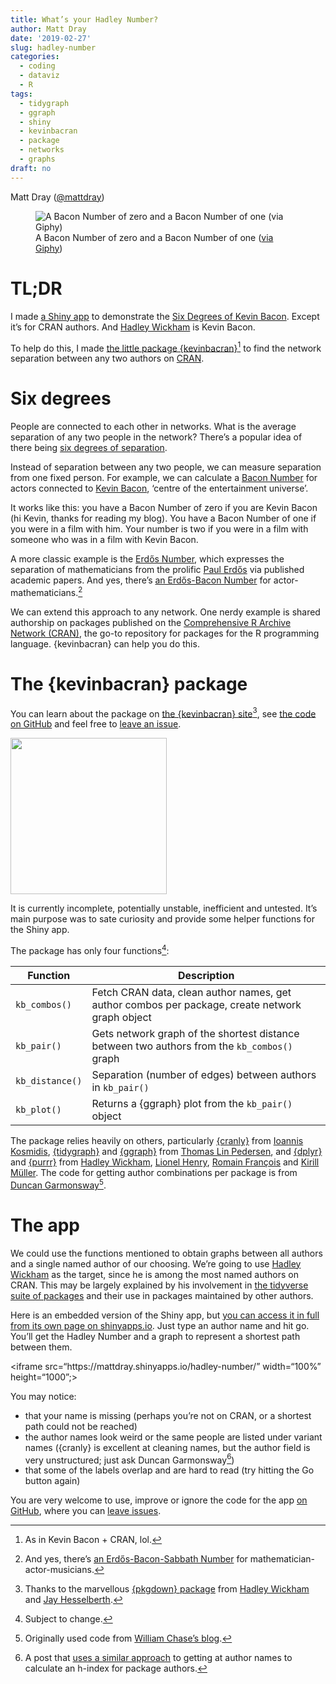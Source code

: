 ```yaml
---
title: What’s your Hadley Number?
author: Matt Dray
date: '2019-02-27'
slug: hadley-number
categories:
  - coding
  - dataviz
  - R
tags:
  - tidygraph
  - ggraph
  - shiny
  - kevinbacran
  - package
  - networks
  - graphs
draft: no
---
```


Matt Dray ([\@mattdray](https://www.twitter.com/mattdray))

![A Bacon Number of zero and a Bacon Number of one ([via Giphy](https://giphy.com/gifs/paramountmovies-dance-footloose-kevin-bacon-9MIzdatdie174XWJvR))](https://media.giphy.com/media/9MIzdatdie174XWJvR/giphy.gif)

# TL;DR

I made [a Shiny app](https://mattdray.shinyapps.io/hadley-number/) to demonstrate the [Six Degrees of Kevin Bacon](https://en.wikipedia.org/wiki/Six_Degrees_of_Kevin_Bacon). Except it's for CRAN authors. And [Hadley Wickham](http://hadley.nz/) is Kevin Bacon.

To help do this, I made [the little package {kevinbacran}](https://matt-dray.github.io/kevinbacran/)[^pronounce] to find the network separation between any two authors on [CRAN](https://cran.r-project.org). 

# Six degrees

People are connected to each other in networks. What is the average separation of any two people in the network? There's a popular idea of there being [six degrees of separation](https://en.wikipedia.org/wiki/Six_degrees_of_separation).

Instead of separation between any two people, we can measure separation from one fixed person. For example, we can calculate a [Bacon Number](https://en.wikipedia.org/wiki/Six_Degrees_of_Kevin_Bacon) for actors connected to [Kevin Bacon](https://www.imdb.com/name/nm0000102/), 'centre of the entertainment universe'.

It works like this: you have a Bacon Number of zero if you are Kevin Bacon (hi Kevin, thanks for reading my blog). You have a Bacon Number of one if you were in a film with him. Your number is two if you were in a film with someone who was in a film with Kevin Bacon.

A more classic example is the [Erdős Number](https://en.wikipedia.org/wiki/Erd%C5%91s_number), which expresses the separation of mathematicians from the prolific [Paul Erdős](https://en.wikipedia.org/wiki/Paul_Erd%C5%91s) via published academic papers. And yes, there's [an Erdős-Bacon Number](https://en.wikipedia.org/wiki/Erd%C5%91s%E2%80%93Bacon_number) for actor-mathematicians.[^ebs]

We can extend this approach to any network. One nerdy example is shared authorship on packages published on the [Comprehensive R Archive Network (CRAN)](https://cran.r-project.org), the go-to repository for packages for the R programming language. {kevinbacran} can help you do this.

# The {kevinbacran} package

You can learn about the package on [the {kevinbacran} site](https://matt-dray.github.io/kevinbacran/)[^pkgdown], see [the code on GitHub](https://github.com/matt-dray/kevinbacran) and feel free to [leave an issue](https://github.com/matt-dray/kevinbacran/issues).

![](https://raw.githubusercontent.com/matt-dray/stickers/master/output/kevinbacran_hex.png){width=250px}

It is currently incomplete, potentially unstable, inefficient and untested. It's main purpose was to sate curiosity and provide some helper functions for the Shiny app.

The package has only four functions[^fun]:

| Function | Description |
| ----------- | ----------------------------------------------------------- |
| `kb_combos()` | Fetch CRAN data, clean author names, get author combos per package, create network graph object |
| `kb_pair()` | Gets network graph of the shortest distance between two authors from the `kb_combos()` graph |
| `kb_distance()` | Separation (number of edges) between authors in `kb_pair()` |
| `kb_plot()` | Returns a {ggraph} plot from the `kb_pair()` object |

The package relies heavily on others, particularly [{cranly}](https://github.com/ikosmidis/cranly) from [Ioannis Kosmidis](http://ikosmidis.com/), [{tidygraph}](https://github.com/thomasp85/tidygraph) and [{ggraph}](https://github.com/thomasp85/ggraph) from [Thomas Lin Pedersen](https://www.data-imaginist.com/), and [{dplyr}](https://dplyr.tidyverse.org/) and [{purrr}](https://purrr.tidyverse.org/) from [Hadley Wickham](http://hadley.nz/), [Lionel Henry](https://twitter.com/_lionelhenry?lang=en), [Romain François](https://twitter.com/romain_francois) and [Kirill Müller](https://twitter.com/krlmlr?lang=en). The code for getting author combinations per package is from [Duncan Garmonsway](https://github.com/matt-dray/kevinbacran/pull/8)[^combos].

# The app

We could use the functions mentioned to obtain graphs between all authors and a single named author of our choosing. We're going to use [Hadley Wickham](http://hadley.nz/) as the target, since he is among the most named authors on CRAN. This may be largely explained by his involvement in [the tidyverse suite of packages](https://www.tidyverse.org/) and their use in packages maintained by other authors.

Here is an embedded version of the Shiny app, but [you can access it in full from its own page on shinyapps.io](https://mattdray.shinyapps.io/hadley-number/). Just type an author name and hit go. You'll get the Hadley Number and a graph to represent a shortest path between them.

<iframe src="https://mattdray.shinyapps.io/hadley-number/" width="100%" height="1000";></iframe>

You may notice:

* that your name is missing (perhaps you're not on CRAN, or a shortest path could not be reached)
* the author names look weird or the same people are listed under variant names ({cranly} is excellent at cleaning names, but the author field is very unstructured; just ask Duncan Garmonsway[^nacnudus])
* that some of the labels overlap and are hard to read (try hitting the Go button again)

You are very welcome to use, improve or ignore the code for the app [on GitHub](https://github.com/matt-dray/hadley-number), where you can [leave issues](https://github.com/matt-dray/hadley-number/issues).

[^pronounce]: As in Kevin Bacon + CRAN, lol.
[^fun]: Subject to change.
[^pkgdown]: Thanks to the marvellous [{pkgdown} package](https://pkgdown.r-lib.org/) from [Hadley Wickham](http://hadley.nz/) and [Jay Hesselberth](https://hesselberthlab.org/).
[^ebs]: And yes, there's [an Erdős-Bacon-Sabbath Number](http://timeblimp.com/?page_id=195) for mathematician-actor-musicians.
[^combos]:  Originally used code from [William Chase's blog](https://www.williamrchase.com/post/finding-combinations-in-the-tidyverse/).
[^nacnudus]: A post that [uses a similar approach]((https://nacnudus.github.io/duncangarmonsway/posts/2019-02-08-cran-h-index/)) to getting at author names to calculate an h-index for package authors.